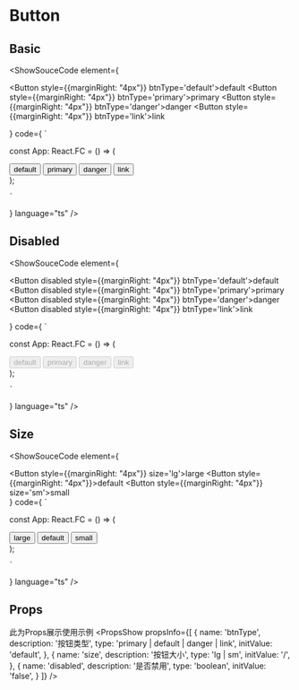 
# Button

## Basic
<ShowSouceCode
  element={
    <div>
      <Button style={{marginRight: "4px"}} btnType='default'>default</Button>
      <Button style={{marginRight: "4px"}} btnType='primary'>primary</Button>
      <Button style={{marginRight: "4px"}} btnType='danger'>danger</Button>
      <Button style={{marginRight: "4px"}} btnType='link'>link</Button>
    </div>

  }
  code={
    `

const App: React.FC = () => (
  <div>
    <Button btnType='default'>default</Button>
    <Button btnType='primary'>primary</Button>
    <Button btnType='danger'>danger</Button>
    <Button btnType='link'>link</Button>
  </div>
);

    `
  }
language="ts"
/>

## Disabled
<ShowSouceCode
  element={
    <div>
      <Button disabled style={{marginRight: "4px"}} btnType='default'>default</Button>
      <Button disabled style={{marginRight: "4px"}} btnType='primary'>primary</Button>
      <Button disabled style={{marginRight: "4px"}} btnType='danger'>danger</Button>
      <Button disabled style={{marginRight: "4px"}} btnType='link'>link</Button>
    </div>

  }
  code={
    `

const App: React.FC = () => (
  <div>
    <Button disabled btnType='default'>default</Button>
    <Button disabled btnType='primary'>primary</Button>
    <Button disabled btnType='danger'>danger</Button>
    <Button disabled btnType='link'>link</Button>
  </div>
);

    `
  }
language="ts"
/>

## Size
<ShowSouceCode
  element={
    <div>
      <Button style={{marginRight: "4px"}} size='lg'>large</Button>
      <Button style={{marginRight: "4px"}}>default</Button>
      <Button style={{marginRight: "4px"}} size='sm'>small</Button>
    </div>
  }
  code={
    `

const App: React.FC = () => (
  <div>
    <Button size='lg'>large</Button>
    <Button>default</Button>
    <Button size='sm'>small</Button>
  </div>
);

    `
  }
language="ts"
/>

## Props

此为Props展示使用示例
<PropsShow propsInfo={[
  {
    name: 'btnType',
    description: '按钮类型',
    type: 'primary | default | danger | link',
    initValue: 'default',
  },
  {
    name: 'size',
    description: '按钮大小',
    type: 'lg | sm',
    initValue: '/',
  },
  {
    name: 'disabled',
    description: '是否禁用',
    type: 'boolean',
    initValue: 'false',
  }
]} />
